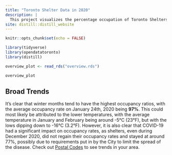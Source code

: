 ```yaml
---
title: "Toronto Shelter Data in 2020"
description: |
  This project visualizes the percentage occupation of Toronto Shelters in the year 2020.
site: distill::distill_website
---
```


```r
knitr::opts_chunk$set(echo = FALSE)

library(tidyverse)
library(opendatatoronto)
library(distill)

```

```r
overview_plot <- read_rds("overview.rds")
```

```r
overview_plot
```

## Broad Trends
It's clear that winter months tend to have the highest occupancy ratios, with the average occupancy rate on January 24th, 2020 being **97%**. This could most likely be attributed to the lower temperatures, with the average temperature in January and February being around -5°C (23°F), but with the lows dipping down to -16°C (3.2°F). However, it is also clear that COVID-19 had a significant impact on occupancy rates, as shelters, even during December 2020, did not regain their occupancy rates and stayed at around 77%, possibly due to requirements put in by the City to limit the spread of the disease. Check out [Postal Codes](docs/postal-codes.html) to see trends in your area.